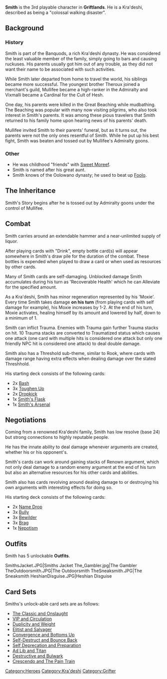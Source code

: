 {{Character
| race = Kra'deshi
| location = Unknown
| faction = grifters
| title = Walking Disaster
}}

<!--{{Quote|Insert flavor text|Smith}}-->

'''Smith''' is the 3rd playable character in '''Griftlands'''. He is a Kra'deshi, described as being a "colossal walking disaster".

== Background ==

=== History ===
Smith is part of the Banquods, a rich Kra'deshi dynasty. He was considered the least valuable member of the family, simply going to bars and causing ruckuses. His parents usually got him out of any trouble, as they did not want their name to be associated with such activities.

While Smith later departed from home to travel the world, his siblings became more successful. The youngest brother Theroux joined a merchant's guild, Mullifee became a high-ranker in the Admiralty and Vixmalli became a Cardinal for the Cult of Hesh.

One day, his parents were killed in the Great Beaching while mudbathing. The Beaching was popular with many now visiting pilgrims, who also took interest in Smith's parents. It was among these pious travelers that Smith returned to his family home upon hearing news of his parents' death.

Mullifee invited Smith to their parents' funeral, but as it turns out, the parents were not the only ones resentful of Smith. While he put up his best fight, Smith was beaten and tossed out by Mullifee's Admiralty goons.

=== Other ===

* He was childhood "friends" with [[Sweet Moreef]].
* Smith is named after his great aunt.
* Smith knows of the Oolowano dynasty; he used to beat up [[Foolo]].

== The Inheritance ==
Smith's Story begins after he is tossed out by Admiralty goons under the control of Mullifee.

== Combat ==
Smith carries around an extendable hammer and a near-unlimited supply of liquor. 

After playing cards with "Drink", empty bottle card(s) will appear somewhere in Smith's draw pile for the duration of the combat. These bottles is expended when played to draw a card or when used as resources by other cards.

Many of Smith cards are self-damaging. Unblocked damage Smith accumulates during his turn as 'Recoverable Health' which he can Alleviate for the specified amount.

As a Kra'deshi, Smith has minor regeneration represented by his 'Moxie'. Every time Smith takes damage '''on his turn''' (from playing cards with self damage for example), his Moxie increases by 1-2. At the end of his turn, Moxie activates, healing himself by its amount and lowered by half, down to a minimum of 1.

Smith can inflict Trauma. Enemies with Trauma gain further Trauma stacks on hit. 10 Trauma stacks are converted to Traumatized status which causes one attack (one card with multiple hits is considered one attack but only one friendly NPC hit is considered one attack) to deal double damage.

Smith also has a Threshold sub-theme, similar to Rook, where cards with damage range having extra effects when dealing damage over the stated Threshhold.

His starting deck consists of the following cards:
* 2x [[Bash]]
* 3x [[Toughen Up]]
* 2x [[Dropkick]]
* 1x [[Smith's Flask]]
* 1x [[Smith's Arsenal]]

== Negotiations ==
Coming from a renowned Kra'deshi family, Smith has low resolve (base 24) but strong connections to highly reputable people.

He has the innate ability to deal damage whenever arguments are created, whether his or his opponent's.

Smith's cards can work around gaining stacks of Renown argument, which not only deal damage to a random enemy argument at the end of his turn but also an alternative resources for his other cards and abilities.

Smith also has cards revolving around dealing damage to or destroying his own arguments with interesting effects for doing so.

His starting deck consists of the following cards:
* 2x [[Name Drop]]
* 3x [[Bully]]
* 3x [[Bewilder]]
* 3x [[Brag]]
* 1x [[Nepotism]]

== Outfits ==
Smith has 5 unlockable '''Outfits'''.
<gallery>
SmithsJacket.JPG|Smiths Jacket
The_Gambler.jpg|The Gambler
TheOutdoorsmith.JPG|The Outdoorsmith
TheSneaksmith.JPG|The Sneaksmith
HeshianDisguise.JPG|Heshian Disguise
</gallery>


== Card Sets ==
Smiths's unlock-able card sets are as follows:
*[[The Classic and Onslaught]]
*[[VIP and Circulation]]
*[[Duplicity and Weight]]
*[[Elitist and Salvager]]
*[[Convergence and Bottoms Up]]
*[[Self-Destruct and Bounce Back]]
*[[Self Deprecation and Preparation]]
*[[Ad Lib and Titan]]
*[[Destructive and Bulwark]]
*[[Crescendo and The Pain Train]]

{{stub}}
[[Category:Heroes]]
[[Category:Kra'deshi]]
[[Category:Grifter]]